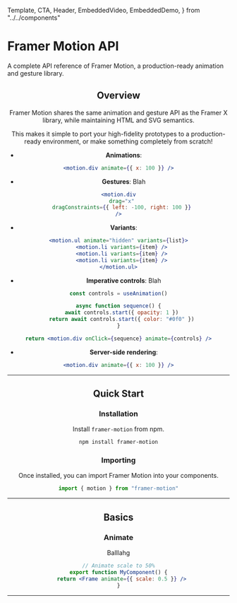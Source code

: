 <!-- 👋 Editing this file? Need help? → https://github.com/framer/api-docs/blob/master/CONTRIBUTING.md -->

  Template,
  CTA,
  Header,
  EmbeddedVideo,
  EmbeddedDemo,
} from "../../components"


<div>

# Framer Motion API

<span className="lead">
  A complete API reference of Framer Motion, a
  production-ready animation and gesture library.
</span>

</div>

<Header />

<div className="followed-by-list">

## Overview

Framer Motion shares the same animation and gesture API as the Framer X library, while maintaining HTML and SVG semantics.

This makes it simple to port your high-fidelity prototypes to a production-ready environment, or make something completely from scratch!

</div>

<div>

- **Animations**:

</div>

```jsx
<motion.div animate={{ x: 100 }} />
```

<div>

- **Gestures**: Blah

</div>

```jsx
<motion.div
  drag="x"
  dragConstraints={{ left: -100, right: 100 }}
/>
```

<div>

- **Variants**:

</div>

```jsx
<motion.ul animate="hidden" variants={list}>
  <motion.li variants={item} />
  <motion.li variants={item} />
  <motion.li variants={item} />
</motion.ul>
```

<div>

- **Imperative controls**: Blah

</div>

```jsx
const controls = useAnimation()

async function sequence() {
  await controls.start({ opacity: 1 })
  return await controls.start({ color: "#0f0" })
}

return <motion.div onClick={sequence} animate={controls} />
```

<div>

- **Server-side rendering**:

</div>

```jsx
<motion.div animate={{ x: 100 }} />
```

---

## Quick Start

### Installation

Install `framer-motion` from npm.

```bash
npm install framer-motion
```

### Importing

Once installed, you can import Framer Motion into your components.

```jsx
import { motion } from "framer-motion"
```

---

## Basics

### Animate

<div>

Balllahg

<CTA name="Learn More" link="/api/examples/#animate" />

</div>

```jsx
// Animate scale to 50%
export function MyComponent() {
  return <Frame animate={{ scale: 0.5 }} />
}
```

---
